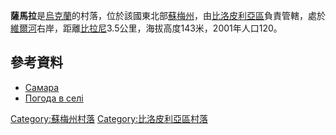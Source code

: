 {{coord|50|58|50|N|34|23|40|E|scale:100000_region:UA|display=title}}
{{Dablink|关于“'''萨马拉'''（{{lang-uk|Самара}}），”的其他意思，详见“'''[[萨马拉_(消歧义)|萨马拉 (消歧义)]]'''”}}
'''薩馬拉'''是[[烏克蘭|烏克蘭]]的村落，位於該國東北部[[蘇梅州|蘇梅州]]，由[[比洛皮利亞區|比洛皮利亞區]]負責管轄，處於[[維爾河_(謝伊姆河支流)|維爾河]]右岸，距離[[比拉尼|比拉尼]]3.5公里，海拔高度143米，2001年人口120。

==參考資料==
* [http://w1.c1.rada.gov.ua/pls/z7502/A005?rdat1=02.02.2010&rf7571=28576 Самара]{{dead link|date=2018年4月 |bot=InternetArchiveBot |fix-attempted=yes }}
* [http://weather.in.ua/ua/symskaja/23225 Погода в селі ] {{Wayback|url=http://weather.in.ua/ua/symskaja/23225 |date=20111220000934 }}

{{DEFAULTSORT:Самара}}

[[Category:蘇梅州村落|Category:蘇梅州村落]]
[[Category:比洛皮利亞區村落|Category:比洛皮利亞區村落]]


{{Sumy-geo-stub}}